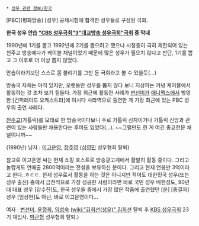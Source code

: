  * [[성우 관련 정보/한국]]

[PBC](평화방송) [성우] 공채시험에 합격한 성우들로 구성된 극회.

'''한국 성우 안습 [["CBS 성우극회"3]][["대교방송 성우극회"극]]회 중 막내'''

1990년에 1기를 뽑고 1992년에 2기를 뽑으려고 했으나 시청층이 극히 제한되어 있는 천주교 방송에다가 케이블 채널이었기 때문에 많은 성우가 필요치 않다고 판단, 1기를 뽑고 그 이후로 더 이상 뽑지 않았다.

안습이라기보단 스스로 몸 불리기를 그만 둔 극회라고 볼 수 있을듯(...)

방송국 자체는 아직 있지만, 오랫동안 성우를 뽑지 않다 보니 지상파는 커녕 케이블에서 활동하는 것 조차 보기 힘들다. 가장 최근에 활동한 사례가 [[변선미]]가 [[애니맥스]]에서 방영한 [건퍼레이드 오케스트라]에 이시다 사라역으로 출연한 게 가장 최근에 있는 PBC 성우의 출연 사례다.

[[천주교]](가톨릭)를 모태로 한 방송국이다보니 주로 가톨릭 신자이거나 가톨릭 신앙과 관련이 있는 사람들만 채용한다는 루머도 있었다(...). ~~그럴만도 한 게 여긴 종교전문 채널이니까~~


(1990년) 
남자 : [[이고운영]], [[장주영]] ([[심영민]] 성우협회 탈퇴)

참고로 이고운영 씨는 현재 쇼핑 호스트로 방송광고계에서 활발히 활동 중이다. 그리고 놀랍게도 연매출 2800억이라는 전설을 보유하신 분이다. 그리고 현재 연봉만 3억이라고 한다..ㅎㄷㄷ. 현재 성우로서 활동을 하는 것은 아니지만 적어도 대한민국 성우(또는 성우 출신) 중에서 금전적으로 가장 성공한 사람이라면 바로 국민 성우 배한성도, 90년대 대표 성우 [강수진]도, 한국 성우들 중에서 가장 많은 작품에 출연했던 [운] [종결자] 성우 [엄상현]도 아닌, 바로 이고운영이다... 

여자 : [[변선미]], [[윤정희]], [[임성숙]] ([[wiki:"김희선(성우)" 김희선]] 탈퇴 후 [[KBS 성우극회]] 23기 재입사. [[박근형]] 성우협회 탈퇴.)
